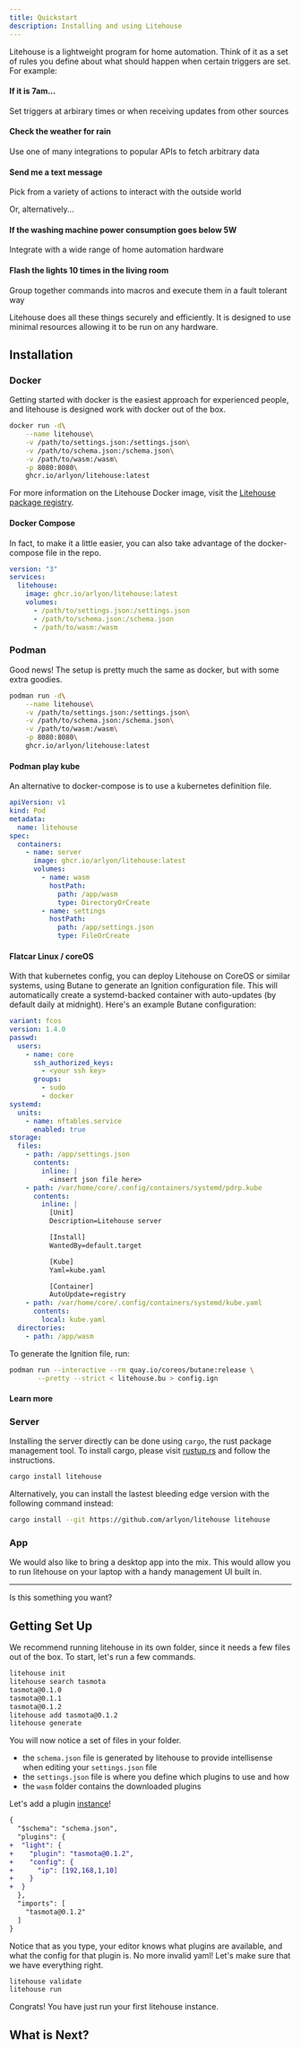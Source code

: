 ```yaml
---
title: Quickstart
description: Installing and using Litehouse
---
```



Litehouse is a lightweight program for home automation. Think of it as a set of
rules you define about what should happen when certain triggers are set. For
example:

<Steps>
<Step>
<h4>If it is 7am...</h4>

Set triggers at arbirary times or when receiving updates from other sources
</Step>
<Step>

<h4>Check the weather for rain</h4>

Use one of many integrations to popular APIs to fetch arbitrary data
</Step>
<Step>

<h4>Send me a text message</h4>

Pick from a variety of actions to interact with the outside world
</Step>
</Steps>

Or, alternatively...

<Steps>
<Step>
<h4>If the washing machine power consumption goes below 5W</h4>

Integrate with a wide range of home automation hardware
</Step>
<Step>

<h4>Flash the lights 10 times in the living room</h4>

Group together commands into macros and execute them in a fault tolerant way
</Step>
</Steps>

Litehouse does all these things securely and efficiently. It is designed to use minimal resources allowing it to be run on any hardware.

## Installation

<Cards>
<Card title="Docker" href="#docker" className="bg-gradient-to-bl dark:from-black dark:to-blue-950 border-blue-600" />
<Card title="Podman" href="#podman" className="bg-gradient-to-bl dark:from-black dark:to-purple-950 border-purple-600" />
<Card title="Server" href="#server" className="bg-gradient-to-bl dark:from-black dark:to-orange-950 border-orange-600"/>
<Card title="App" href="#app" />
</Cards>

### Docker

Getting started with docker is the easiest approach for experienced people, and litehouse is designed work
with docker out of the box.

```bash title="Terminal"
docker run -d\
    --name litehouse\
    -v /path/to/settings.json:/settings.json\
    -v /path/to/schema.json:/schema.json\
    -v /path/to/wasm:/wasm\
    -p 8080:8080\
    ghcr.io/arlyon/litehouse:latest
```

<Callout title="Litehouse Docker Image">
For more information on the Litehouse Docker image, visit the <a href="https://github.com/arlyon/litehouse/pkgs/container/litehouse">Litehouse package registry</a>.
</Callout>

#### Docker Compose

In fact, to make it a little easier, you can also take advantage of the docker-compose file
in the repo.

```yaml title="docker-compose.yaml"
version: "3"
services:
  litehouse:
    image: ghcr.io/arlyon/litehouse:latest
    volumes:
      - /path/to/settings.json:/settings.json
      - /path/to/schema.json:/schema.json
      - /path/to/wasm:/wasm
```

### Podman

Good news! The setup is pretty much the same as docker, but with some extra goodies.

```bash title="Terminal"
podman run -d\
    --name litehouse\
    -v /path/to/settings.json:/settings.json\
    -v /path/to/schema.json:/schema.json\
    -v /path/to/wasm:/wasm\
    -p 8080:8080\
    ghcr.io/arlyon/litehouse:latest
```

#### Podman play kube

An alternative to docker-compose is to use a kubernetes definition file.

```yaml title="kube.yaml"
apiVersion: v1
kind: Pod
metadata:
  name: litehouse
spec:
  containers:
    - name: server
      image: ghcr.io/arlyon/litehouse:latest
      volumes:
        - name: wasm
          hostPath:
            path: /app/wasm
            type: DirectoryOrCreate
        - name: settings
          hostPath:
            path: /app/settings.json
            type: FileOrCreate
```

#### Flatcar Linux / coreOS

With that kubernetes config, you can deploy Litehouse on CoreOS or similar systems, using Butane to generate an Ignition configuration file.
This will automatically create a systemd-backed container with auto-updates (by default daily at midnight).
Here's an example Butane configuration:

```yaml title="litehouse.bu"
variant: fcos
version: 1.4.0
passwd:
  users:
    - name: core
      ssh_authorized_keys:
        - <your ssh key>
      groups:
        - sudo
        - docker
systemd:
  units:
    - name: nftables.service
      enabled: true
storage:
  files:
    - path: /app/settings.json
      contents:
        inline: |
          <insert json file here>
    - path: /var/home/core/.config/containers/systemd/pdrp.kube
      contents:
        inline: |
          [Unit]
          Description=Litehouse server

          [Install]
          WantedBy=default.target

          [Kube]
          Yaml=kube.yaml

          [Container]
          AutoUpdate=registry
    - path: /var/home/core/.config/containers/systemd/kube.yaml
      contents:
        local: kube.yaml
  directories:
    - path: /app/wasm
```

To generate the Ignition file, run:

```bash
podman run --interactive --rm quay.io/coreos/butane:release \
       --pretty --strict < litehouse.bu > config.ign
```

#### Learn more

<Cards>
<Card title="CoreOS and Butane" href="https://docs.fedoraproject.org/en-US/fedora-coreos/producing-ign/#_getting_butane" className="bg-gradient-to-bl dark:from-black dark:to-blue-950 border-blue-600" />
<Card title="Podman Autoupdate" href="https://docs.podman.io/en/latest/markdown/podman-auto-update.1.html" className="bg-gradient-to-bl dark:from-black dark:to-purple-950 border-purple-600" />
<Card title="Podman Quadlet" href="https://docs.podman.io/en/latest/markdown/podman-systemd.unit.5.html" className="bg-gradient-to-bl dark:from-black dark:to-orange-950 border-orange-600"/>
</Cards>

### Server

Installing the server directly can be done using `cargo`, the rust package management tool.
To install cargo, please visit [rustup.rs](https://rustup.rs) and follow the instructions.

```bash title="Terminal"
cargo install litehouse
```

Alternatively, you can install the lastest bleeding edge version with the following
command instead:

```bash title="Terminal"
cargo install --git https://github.com/arlyon/litehouse litehouse
```

### App

<Callout title="Coming soon...">
We would also like to bring a desktop app into the mix. This would allow you to run
litehouse on your laptop with a handy management UI built in.

<hr className="mt-2 mb-2" />

<div className="flex justify-between w-full items-center">
Is this something you want?

<AppRequestButton />

</div>

</Callout>

## Getting Set Up

We recommend running litehouse in its own folder, since it needs a few files
out of the box. To start, let's run a few commands.

```bash title="Terminal"
litehouse init
litehouse search tasmota
tasmota@0.1.0
tasmota@0.1.1
tasmota@0.1.2
litehouse add tasmota@0.1.2
litehouse generate
```

You will now notice a set of files in your folder.

<Files>
  <Folder name="wasm" defaultOpen>
    <File name="tasmota@0.1.2.wasm" />
  </Folder>
  <File name="schema.json" />
  <File name="settings.json" />
</Files>

- the `schema.json` file is generated by litehouse to provide intellisense
  when editing your `settings.json` file
- the `settings.json` file is where you define which plugins to use and how
- the `wasm` folder contains the downloaded plugins

Let's add a plugin [instance](/docs/terminology#instance)!

```diff title="settings.json"
{
  "$schema": "schema.json",
  "plugins": {
+  "light": {
+    "plugin": "tasmota@0.1.2",
+    "config": {
+      "ip": [192,168,1,10]
+    }
+  }
  },
  "imports": [
    "tasmota@0.1.2"
  ]
}
```

Notice that as you type, your editor knows what plugins are available, and what
the config for that plugin is. No more invalid yaml! Let's make sure that we
have everything right.

```bash title="Terminal"
litehouse validate
litehouse run
```

Congrats! You have just run your first litehouse instance.

## What is Next?

<Cards>
  <Card title="📦 Visit the plugin registry" href="/registry" />
  <Card title="🔀 Learn more about creating rules" href="/docs/rules" />
  <Card title="📚 View the source code" href="https://github.com/arlyon/litehouse" />
</Cards>
